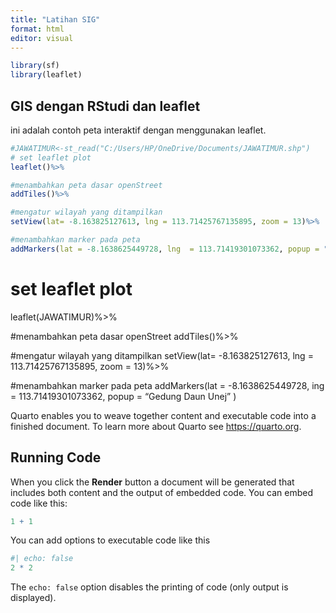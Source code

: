 ```yaml
---
title: "Latihan SIG"
format: html
editor: visual
---
```


```r
library(sf)
library(leaflet)
```


## GIS dengan RStudi dan leaflet

ini adalah contoh peta interaktif dengan menggunakan leaflet. 

```r
#JAWATIMUR<-st_read("C:/Users/HP/OneDrive/Documents/JAWATIMUR.shp")
# set leaflet plot 
leaflet()%>%

#menambahkan peta dasar openStreet
addTiles()%>%

#mengatur wilayah yang ditampilkan 
setView(lat= -8.163825127613, lng = 113.71425767135895, zoom = 13)%>%

#menambahkan marker pada peta
addMarkers(lat = -8.1638625449728, lng  = 113.71419301073362, popup = "Gedung Daun Unej" )


```

# set leaflet plot 
leaflet(JAWATIMUR)%>%

#menambahkan peta dasar openStreet
addTiles()%>%

#mengatur wilayah yang ditampilkan 
setView(lat= -8.163825127613, lng = 113.71425767135895, zoom = 13)%>%

#menambahkan marker pada peta
addMarkers(lat = -8.1638625449728, ing = 113.71419301073362, popup = "Gedung Daun Unej" )


Quarto enables you to weave together content and executable code into a finished document. To learn more about Quarto see <https://quarto.org>.

## Running Code

When you click the **Render** button a document will be generated that includes both content and the output of embedded code. You can embed code like this:

```r
1 + 1
```

You can add options to executable code like this

```r
#| echo: false
2 * 2
```

The `echo: false` option disables the printing of code (only output is displayed).
